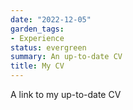 ```yaml
---
date: "2022-12-05"
garden_tags:
- Experience
status: evergreen
summary: An up-to-date CV
title: My CV
---
```


A link to my up-to-date CV



